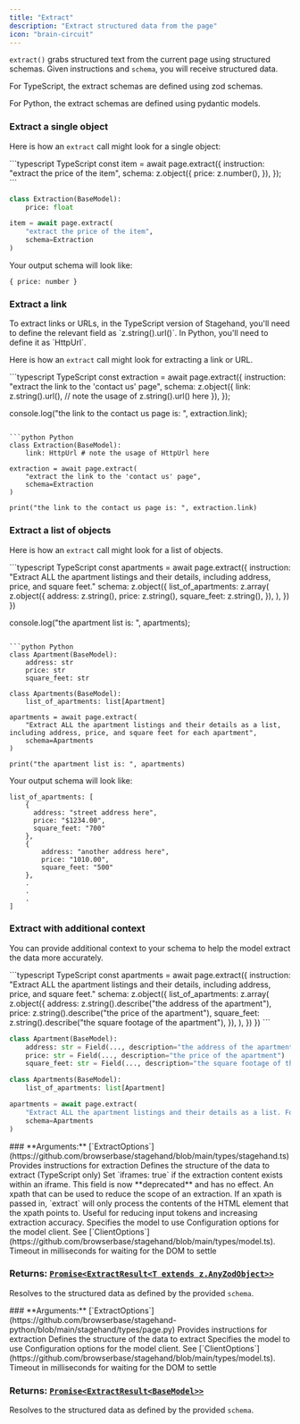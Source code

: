 ```yaml
---
title: "Extract"
description: "Extract structured data from the page"
icon: "brain-circuit"
---
```


`extract()` grabs structured text from the current page using structured schemas. Given instructions and `schema`, you will receive structured data.

<Note>
For TypeScript, the extract schemas are defined using zod schemas.

For Python, the extract schemas are defined using pydantic models.

</Note>

### Extract a single object

Here is how an `extract` call might look for a single object:

<CodeGroup>
```typescript TypeScript
const item = await page.extract({
  instruction: "extract the price of the item",
  schema: z.object({
    price: z.number(),
  }),
});
```

```python Python
class Extraction(BaseModel):
    price: float

item = await page.extract(
    "extract the price of the item",
    schema=Extraction
)
```

</CodeGroup>

Your output schema will look like:

```
{ price: number }
```

### Extract a link

<Note>
  To extract links or URLs, in the TypeScript version of Stagehand, you'll need
  to define the relevant field as `z.string().url()`. In Python, you'll need to
  define it as `HttpUrl`.
</Note>

Here is how an `extract` call might look for extracting a link or URL.

<CodeGroup>
```typescript TypeScript
const extraction = await page.extract({
  instruction: "extract the link to the 'contact us' page",
  schema: z.object({
    link: z.string().url(), // note the usage of z.string().url() here
  }),
});

console.log("the link to the contact us page is: ", extraction.link);

````

```python Python
class Extraction(BaseModel):
    link: HttpUrl # note the usage of HttpUrl here

extraction = await page.extract(
    "extract the link to the 'contact us' page",
    schema=Extraction
)

print("the link to the contact us page is: ", extraction.link)
````

</CodeGroup>

### Extract a list of objects

Here is how an `extract` call might look for a list of objects.

<CodeGroup>
```typescript TypeScript
const apartments = await page.extract({
  instruction:
    "Extract ALL the apartment listings and their details, including address, price, and square feet."
  schema: z.object({
    list_of_apartments: z.array(
      z.object({
        address: z.string(),
        price: z.string(),
        square_feet: z.string(),
      }),
    ),
  })
})

console.log("the apartment list is: ", apartments);

````

```python Python
class Apartment(BaseModel):
    address: str
    price: str
    square_feet: str

class Apartments(BaseModel):
    list_of_apartments: list[Apartment]

apartments = await page.extract(
    "Extract ALL the apartment listings and their details as a list, including address, price, and square feet for each apartment",
    schema=Apartments
)

print("the apartment list is: ", apartments)
````

</CodeGroup>

Your output schema will look like:

```
list_of_apartments: [
    {
      address: "street address here",
      price: "$1234.00",
      square_feet: "700"
    },
    {
        address: "another address here",
        price: "1010.00",
        square_feet: "500"
    },
    .
    .
    .
]
```

### Extract with additional context

You can provide additional context to your schema to help the model extract the data more accurately.

<CodeGroup>
```typescript TypeScript
const apartments = await page.extract({
 instruction:
   "Extract ALL the apartment listings and their details, including address, price, and square feet."
 schema: z.object({
   list_of_apartments: z.array(
     z.object({
       address: z.string().describe("the address of the apartment"),
       price: z.string().describe("the price of the apartment"),
       square_feet: z.string().describe("the square footage of the apartment"),
     }),
   ),
 })
})
```

```python Python
class Apartment(BaseModel):
    address: str = Field(..., description="the address of the apartment")
    price: str = Field(..., description="the price of the apartment")
    square_feet: str = Field(..., description="the square footage of the apartment")

class Apartments(BaseModel):
    list_of_apartments: list[Apartment]

apartments = await page.extract(
    "Extract ALL the apartment listings and their details as a list. For each apartment, include: the address of the apartment, the price of the apartment, and the square footage of the apartment",
    schema=Apartments
)
```

</CodeGroup>

<Tabs>
<Tab title="TypeScript">
### **Arguments:** [`ExtractOptions<T extends z.AnyZodObject>`](https://github.com/browserbase/stagehand/blob/main/types/stagehand.ts)

<ParamField path="instruction" type="string" required>
  Provides instructions for extraction
</ParamField>

<ParamField path="schema" type="z.AnyZodObject" required>
  Defines the structure of the data to extract (TypeScript only)
</ParamField>

<ParamField path="iframes" type="boolean" optional>
  Set `iframes: true` if the extraction content exists within an iframe.
</ParamField>

<ParamField path="useTextExtract" type="boolean" deprecated>
  This field is now **deprecated** and has no effect.
</ParamField>

<ParamField path="selector" type="string" optional>
  An xpath that can be used to reduce the scope of an extraction. If an xpath is
  passed in, `extract` will only process the contents of the HTML element that
  the xpath points to. Useful for reducing input tokens and increasing
  extraction accuracy.
</ParamField>

<ParamField path="modelName" type="AvailableModel" optional>
  Specifies the model to use
</ParamField>

<ParamField path="modelClientOptions" type="object" optional>
  Configuration options for the model client. See
  [`ClientOptions`](https://github.com/browserbase/stagehand/blob/main/types/model.ts).
</ParamField>

<ParamField path="domSettleTimeoutMs" type="number" optional>
  Timeout in milliseconds for waiting for the DOM to settle
</ParamField>

### **Returns:** [`Promise<ExtractResult<T extends z.AnyZodObject>>`](https://github.com/browserbase/stagehand/blob/main/types/stagehand.ts)

Resolves to the structured data as defined by the provided `schema`.

</Tab>

<Tab title="Python">
### **Arguments:** [`ExtractOptions<T extends BaseModel>`](https://github.com/browserbase/stagehand-python/blob/main/stagehand/types/page.py)

<ParamField path="instruction" type="string" required>
  Provides instructions for extraction
</ParamField>

<ParamField path="schema" type="BaseModel" required>
  Defines the structure of the data to extract
</ParamField>

<ParamField path="model_name" type="AvailableModel" optional>
  Specifies the model to use
</ParamField>

<ParamField path="model_client_options" type="dict" optional>
  Configuration options for the model client. See
  [`ClientOptions`](https://github.com/browserbase/stagehand/blob/main/types/model.ts).
</ParamField>

<ParamField path="dom_settle_timeout_ms" type="int" optional>
  Timeout in milliseconds for waiting for the DOM to settle
</ParamField>

### **Returns:** [`Promise<ExtractResult<BaseModel>>`](https://github.com/browserbase/stagehand-python/blob/main/stagehand/types/page.py)

Resolves to the structured data as defined by the provided `schema`.

</Tab>
</Tabs>
